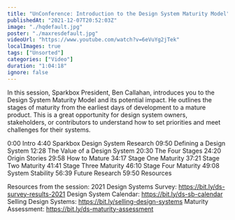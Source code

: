 ```yaml
---
title: "UnConference: Introduction to the Design System Maturity Model"
publishedAt: "2021-12-07T20:52:03Z"
image: "./hqdefault.jpg"
poster: "./maxresdefault.jpg"
videoUrl: "https://www.youtube.com/watch?v=6eVuYg2jTek"
localImages: true
tags: ["Unsorted"]
categories: ["Video"]
duration: "1:04:18"
ignore: false
---
```


In this session, Sparkbox President, Ben Callahan, introduces you to the Design System Maturity Model and its potential impact. He outlines the stages of maturity from the earliest days of development to a mature product. This is a great opportunity for design system owners, stakeholders, or contributors to understand how to set priorities and meet challenges for their systems.

0:00 Intro
4:40 Sparkbox Design System Research
09:50 Defining a Design System
12:28 The Value of a Design System
20:30 The Four Stages
24:20 Origin Stories
29:58 How to Mature
34:17 Stage One Maturity
37:21 Stage Two Maturity
41:41 Stage Three Maturity
46:10 Stage Four Maturity
49:08 System Stability
56:39 Future Research
59:50 Resources

Resources from the session:
2021 Design Systems Survey: https://bit.ly/ds-survey-results-2021
Design System Calendar: https://bit.ly/ds-sb-calendar
Selling Design Systems: https://bit.ly/selling-design-systems
Maturity Assessment: https://bit.ly/ds-maturity-assessment

